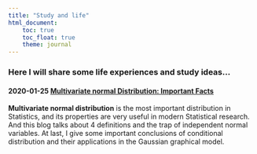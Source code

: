 ```yaml
---
title: "Study and life"
html_document:
    toc: true
    toc_float: true
    theme: journal
---
```


### Here I will share some life experiences and study ideas...

#### 2020-01-25 [Multivariate normal Distribution: Important Facts](./blogs/multi_normal.html)

**Multivariate normal distribution** is the most important distribution in Statistics, and its properties are very useful in modern Statistical research. And this blog talks about 4 definitions and the trap of independent normal variables. At last, I give some important conclusions of conditional distribution and their applications in the Gaussian graphical model.
